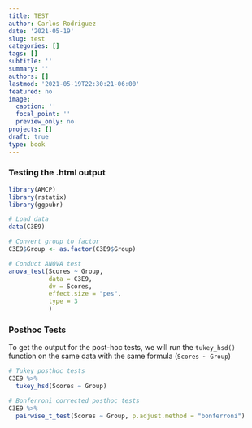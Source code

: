 ```yaml
---
title: TEST
author: Carlos Rodriguez
date: '2021-05-19'
slug: test
categories: []
tags: []
subtitle: ''
summary: ''
authors: []
lastmod: '2021-05-19T22:30:21-06:00'
featured: no
image:
  caption: ''
  focal_point: ''
  preview_only: no
projects: []
draft: true
type: book
---
```

### Testing the .html output
```r
library(AMCP)
library(rstatix)
library(ggpubr)

# Load data
data(C3E9)

# Convert group to factor
C3E9$Group <- as.factor(C3E9$Group)

# Conduct ANOVA test
anova_test(Scores ~ Group, 
           data = C3E9, 
           dv = Scores, 
           effect.size = "pes", 
           type = 3
           )
```
### Posthoc Tests
To get the output for the post-hoc tests, we will run the `tukey_hsd()` function on the same data with the same formula (`Scores ~ Group`)
```r
# Tukey posthoc tests
C3E9 %>%
  tukey_hsd(Scores ~ Group)
```

```r
# Bonferroni corrected posthoc tests
C3E9 %>% 
  pairwise_t_test(Scores ~ Group, p.adjust.method = "bonferroni")
```